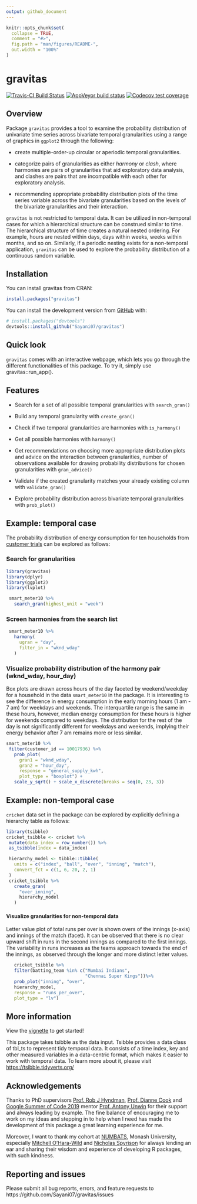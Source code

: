 ```yaml
---
output: github_document
---
```


<!-- README.md is generated from README.Rmd. Please edit that file -->

```r
knitr::opts_chunk$set(
  collapse = TRUE,
  comment = "#>",
  fig.path = "man/figures/README-",
  out.width = "100%"
)

```
# gravitas

<!-- badges: start -->

[![Travis-CI Build Status](https://travis-ci.org/Sayani07/gravitas.svg?branch=master)](https://travis-ci.org/Sayani07/gravitas)
[![AppVeyor build status](https://ci.appveyor.com/api/projects/status/github/Sayani07/gravitas?branch=master&svg=true)](https://ci.appveyor.com/project/Sayani07/gravitas)
[![Codecov test coverage](https://codecov.io/gh/Sayani07/gravitas/branch/master/graph/badge.svg)](https://codecov.io/gh/Sayani07/gravitas?branch=master)



<!-- badges: end -->

## Overview

Package `gravitas` provides a tool to examine the probability distribution of univariate time series across bivariate temporal granularities using a range of graphics in `ggplot2` through the following:  

 - create multiple-order-up circular or aperiodic temporal granularities.  
 
 - categorize pairs of granularities as either  *harmony* or *clash*, where harmonies are pairs of granularities that aid exploratory data analysis, and clashes are pairs that are incompatible with each other for exploratory analysis.  
 
 - recommending appropriate probability distribution plots of the time series variable across the bivariate granularities based on the levels of the bivariate granularities and their interaction.  

`gravitas` is not restricted to temporal data. It can be utilized in non-temporal 
cases for which a hierarchical structure can be construed similar to time.
The hierarchical structure of time creates a natural nested ordering. For example, hours are nested within days, days within weeks, weeks within months, and so on. Similarly,
if a periodic nesting exists for a non-temporal application, `gravitas` can be used to explore the probability distribution of a continuous random variable. 

## Installation

You can install gravitas from CRAN:
  
```r
install.packages("gravitas")  
```

You can install the development version from [GitHub](https://github.com/) with:

```r
# install.packages("devtools")
devtools::install_github("Sayani07/gravitas")

```
## Quick look

`gravitas` comes with an interactive webpage, which lets you go through the different functionalities of this package. To try it, simply use gravitas::run_app().


## Features

  -  Search for a set of all possible temporal granularities with `search_gran()`
  
  - Build any temporal granularity with `create_gran()` 
  
  - Check if two temporal granularities are harmonies with `is_harmony()`
 
  - Get all possible harmonies with `harmony()`
 
  - Get recommendations on choosing more appropriate distribution plots and advice on the interaction between granularities, number of observations available for drawing probability distributions for chosen granularities with `gran_advice()`
  
  - Validate if the created granularity matches your already existing column with `validate_gran()`
  
  - Explore probability distribution across bivariate temporal granularities with `prob_plot()`
    
## Example: temporal case

The probability distribution of energy consumption for ten households from 
[customer trials](https://data.gov.au/dataset/ds-dga-4e21dea3-9b87-4610-94c7-15a8a77907ef/details?q=smart-meter) can be explored as follows:

###  Search for granularities

```r
library(gravitas)
library(dplyr)
library(ggplot2)
library(lvplot)

 smart_meter10 %>%
   search_gran(highest_unit = "week")
```

### Screen harmonies from the search list

```r
 smart_meter10 %>%
   harmony(
     ugran = "day",
     filter_in = "wknd_wday"
   )
``` 

### Visualize probability distribution of the harmony pair (wknd_wday, hour_day)

Box plots are drawn across hours of the day faceted by weekend/weekday for a household in the data `smart_meter10` in the package. It is interesting to see the difference in energy consumption in the early morning hours (1 am - 7 am) for weekdays and weekends. The interquartile range is the same in these hours, however, median energy consumption for these hours is higher for weekends compared to weekdays. The distribution for the rest of the day is not significantly different for weekdays and weekends, implying their energy behavior after 7 am remains more or less similar.

 
```r
smart_meter10 %>%
 filter(customer_id == 10017936) %>%
   prob_plot(
     gran1 = "wknd_wday",
     gran2 = "hour_day",
     response = "general_supply_kwh",
     plot_type = "boxplot") +
   scale_y_sqrt() + scale_x_discrete(breaks = seq(0, 23, 3))
```    

## Example: non-temporal case

`cricket` data set in the package can be explored by explicitly defining a hierarchy table as follows:


```r
library(tsibble)
cricket_tsibble <- cricket %>%
 mutate(data_index = row_number()) %>%
 as_tsibble(index = data_index)

 hierarchy_model <- tibble::tibble(
   units = c("index", "ball", "over", "inning", "match"),
   convert_fct = c(1, 6, 20, 2, 1)
 )
 cricket_tsibble %>%
   create_gran(
     "over_inning",
     hierarchy_model
   )
```


#### Visualize granularities for non-temporal data

Letter value plot of total runs per over is shown overs of the innings (x-axis) and innings of the match (facet). It can be observed that there is no clear upward shift in runs in the second innings as compared to the first innings. The variability in runs increases as the teams approach towards the end of the innings, as observed through the longer and more distinct letter values.

```r

   cricket_tsibble %>%
   filter(batting_team %in% c("Mumbai Indians",
                              "Chennai Super Kings"))%>%
   prob_plot("inning", "over",
   hierarchy_model,
   response = "runs_per_over",
   plot_type = "lv")
```

## More information

View the [vignette](https://sayani07.github.io/gravitas/) to get started! 

This package takes tsibble as the data input. Tsibble provides a data class of tbl_ts to represent tidy temporal data. It consists of a time index, key and other measured variables in a data-centric format, which makes it easier to work with temporal data. To learn more about it, please visit [https://tsibble.tidyverts.org/](https://tsibble.tidyverts.org/)

## Acknowledgements

Thanks to PhD supervisors [Prof. Rob J Hyndman](https://robjhyndman.com/), [Prof. Dianne Cook](http://dicook.org/) and [Google Summer of Code 2019](https://summerofcode.withgoogle.com/) mentor [Prof. Antony Unwin](http://rosuda.org/~unwin/) for their support and always leading by example. The fine balance of encouraging me to work on my ideas and stepping in to help when I need has made the development of this package a great learning experience for me.

Moreover, I want to thank my cohort at [NUMBATS](https://www.monash.edu/news/articles/team-profile-monash-business-analytics-team), Monash University, especially [Mitchell O'Hara-Wild](https://www.mitchelloharawild.com/) and [Nicholas Spyrison](https://github.com/nspyrison) for always lending an ear and sharing their wisdom and experience of developing R packages, with such kindness. 



## Reporting and issues
Please submit all bug reports, errors, and feature requests to https://github.com/Sayani07/gravitas/issues





